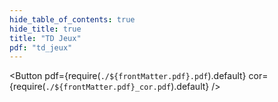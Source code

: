 ```yaml
---
hide_table_of_contents: true
hide_title: true
title: "TD Jeux"
pdf: "td_jeux"
---
```


<Button 
    pdf={require(`./${frontMatter.pdf}.pdf`).default}
    cor={require(`./${frontMatter.pdf}_cor.pdf`).default}
/>

